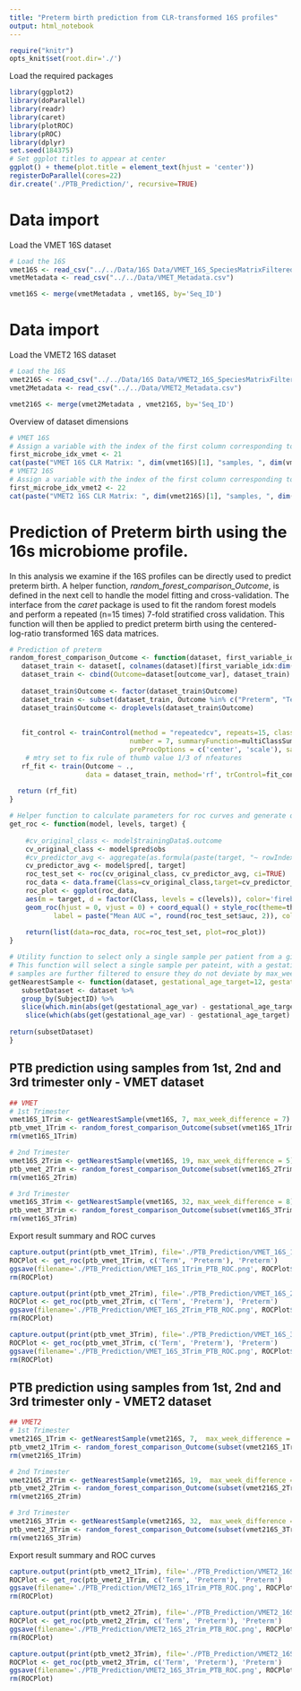 ```yaml
---
title: "Preterm birth prediction from CLR-transformed 16S profiles" 
output: html_notebook
---
```


```r
require("knitr")
opts_knit$set(root.dir='./')
```

Load the required packages
```r
library(ggplot2)
library(doParallel)
library(readr)
library(caret)
library(plotROC)
library(pROC)
library(dplyr)
set.seed(184375)
# Set ggplot titles to appear at center
ggplot() + theme(plot.title = element_text(hjust = 'center'))
registerDoParallel(cores=22)
dir.create('./PTB_Prediction/', recursive=TRUE)
```

# Data import
Load the VMET 16S dataset
```r
# Load the 16S 
vmet16S <- read_csv("../../Data/16S Data/VMET_16S_SpeciesMatrixFiltered.csv")
vmetMetadata <- read_csv("../../Data/VMET_Metadata.csv")

vmet16S <- merge(vmetMetadata , vmet16S, by='Seq_ID')
```
# Data import
Load the VMET2 16S dataset
```r
# Load the 16S 
vmet216S <- read_csv("../../Data/16S Data/VMET2_16S_SpeciesMatrixFiltered.csv")
vmet2Metadata <- read_csv("../../Data/VMET2_Metadata.csv")

vmet216S <- merge(vmet2Metadata , vmet216S, by='Seq_ID')
```

Overview of dataset dimensions
```r
# VMET 16S
# Assign a variable with the index of the first column corresponding to a microbe count
first_microbe_idx_vmet <- 21
cat(paste("VMET 16S CLR Matrix: ", dim(vmet16S)[1], "samples, ", dim(vmet16S)[2] - first_microbe_idx_vmet, "microbe features", "\n"))
# VMET2 16S
# Assign a variable with the index of the first column corresponding to a microbe count
first_microbe_idx_vmet2 <- 22
cat(paste("VMET2 16S CLR Matrix: ", dim(vmet216S)[1], "samples, ", dim(vmet216S)[2] -first_microbe_idx_vmet2 , "microbe features", "\n"))
```
# Prediction of Preterm birth using the 16s microbiome profile.
In this analysis we examine if the 16S profiles can be directly used to predict preterm birth. A helper function, *random_forest_comparison_Outcome*, is defined in the next cell to handle the model fitting and cross-validation. The interface from the *caret* package is used to fit the random forest models and perform a repeated (n=15 times) 7-fold stratified cross validation. This function will then be applied to predict preterm birth using the centered-log-ratio transformed 16S data matrices. 
```r
# Prediction of preterm 
random_forest_comparison_Outcome <- function(dataset, first_variable_idx, outcome_var='Outcome') {
   dataset_train <- dataset[, colnames(dataset)[first_variable_idx:dim(dataset)[2]]]
   dataset_train <- cbind(Outcome=dataset[outcome_var], dataset_train)
   
   dataset_train$Outcome <- factor(dataset_train$Outcome)
   dataset_train <- subset(dataset_train, Outcome %in% c("Preterm", "Term"))
   dataset_train$Outcome <- droplevels(dataset_train$Outcome)
   
   
   fit_control <- trainControl(method = "repeatedcv", repeats=15, classProbs = TRUE,
                              number = 7, summaryFunction=multiClassSummary, 
                              preProcOptions = c('center', 'scale'), savePredictions=TRUE)
    # mtry set to fix rule of thumb value 1/3 of nfeatures
   rf_fit <- train(Outcome ~ ., 
                   data = dataset_train, method='rf', trControl=fit_control, ntree=1000, metric='AUC', tuneGrid=data.frame(mtry=dim(dataset_train)[2]/3))
   
  return (rf_fit)
}

# Helper function to calculate parameters for roc curves and generate quick plots for inspection
get_roc <- function(model, levels, target) {
  
    #cv_original_class <- model$trainingData$.outcome
    cv_original_class <- model$pred$obs
    #cv_predictor_avg <- aggregate(as.formula(paste(target, "~ rowIndex")),model$pred,mean)[,target]
    cv_predictor_avg <- model$pred[, target]
    roc_test_set <- roc(cv_original_class, cv_predictor_avg, ci=TRUE)
    roc_data <- data.frame(Class=cv_original_class,target=cv_predictor_avg)
    roc_plot <- ggplot(roc_data, 
    aes(m = target, d = factor(Class, levels = c(levels)), color='firebrick')) + guides(color = FALSE) + 
    geom_roc(hjust = 0, vjust = 0) + coord_equal() + style_roc(theme=theme_grey, xlab='1 - Specificity', ylab='Sensitivity') +  annotate("label", x = .75, y = .25, 
           label = paste("Mean AUC =", round(roc_test_set$auc, 2)), color='firebrick')
    
    return(list(data=roc_data, roc=roc_test_set, plot=roc_plot)) 
}

# Utility function to select only a single sample per patient from a given trimester.
# This function will select a single sample per pateint, with a gestational age value closest sample to the target. Selected 
# samples are further filtered to ensure they do not deviate by max_week_difference.
getNearestSample <- function(dataset, gestational_age_target=12, gestational_age_var='GestationalAge', max_week_difference=6) {
   subsetDataset <- dataset %>%
   group_by(SubjectID) %>%
   slice(which.min(abs(get(gestational_age_var) - gestational_age_target))) %>%
    slice(which(abs(get(gestational_age_var) - gestational_age_target) <= max_week_difference))
   
return(subsetDataset)
}
```

## PTB prediction using samples from 1st, 2nd and 3rd trimester only - VMET dataset
```r
## VMET 
# 1st Trimester
vmet16S_1Trim <- getNearestSample(vmet16S, 7, max_week_difference = 7)
ptb_vmet_1Trim <- random_forest_comparison_Outcome(subset(vmet16S_1Trim, Outcome %in% c("Term", "Preterm")), first_variable_idx = first_microbe_idx_vmet, outcome_var = 'Outcome')
rm(vmet16S_1Trim)

# 2nd Trimester
vmet16S_2Trim <- getNearestSample(vmet16S, 19, max_week_difference = 5)
ptb_vmet_2Trim <- random_forest_comparison_Outcome(subset(vmet16S_2Trim, Outcome %in% c("Term", "Preterm")), first_variable_idx = first_microbe_idx_vmet, outcome_var = 'Outcome')
rm(vmet16S_2Trim)

# 3rd Trimester
vmet16S_3Trim <- getNearestSample(vmet16S, 32, max_week_difference = 8)
ptb_vmet_3Trim <- random_forest_comparison_Outcome(subset(vmet16S_3Trim, Outcome %in% c("Term", "Preterm")), first_variable_idx = first_microbe_idx_vmet, outcome_var = 'Outcome')
rm(vmet16S_3Trim)
```
Export result summary and ROC curves
```r
capture.output(print(ptb_vmet_1Trim), file='./PTB_Prediction/VMET_16S_1Trim_PTB.txt')
ROCPlot <- get_roc(ptb_vmet_1Trim, c('Term', 'Preterm'), 'Preterm')
ggsave(filename='./PTB_Prediction/VMET_16S_1Trim_PTB_ROC.png', ROCPlot$plot)
rm(ROCPlot)

capture.output(print(ptb_vmet_2Trim), file='./PTB_Prediction/VMET_16S_2Trim_PTB.txt')
ROCPlot <- get_roc(ptb_vmet_2Trim, c('Term', 'Preterm'), 'Preterm')
ggsave(filename='./PTB_Prediction/VMET_16S_2Trim_PTB_ROC.png', ROCPlot$plot)
rm(ROCPlot)

capture.output(print(ptb_vmet_3Trim), file='./PTB_Prediction/VMET_16S_3Trim_PTB.txt')
ROCPlot <- get_roc(ptb_vmet_3Trim, c('Term', 'Preterm'), 'Preterm')
ggsave(filename='./PTB_Prediction/VMET_16S_3Trim_PTB_ROC.png', ROCPlot$plot)
rm(ROCPlot)
```

## PTB prediction using samples from 1st, 2nd and 3rd trimester only - VMET2 dataset
```r
## VMET2
# 1st Trimester
vmet216S_1Trim <- getNearestSample(vmet216S, 7,  max_week_difference = 7)
ptb_vmet2_1Trim <- random_forest_comparison_Outcome(subset(vmet216S_1Trim, Outcome %in% c("Term", "Preterm")), first_variable_idx = first_microbe_idx_vmet2, outcome_var = 'Outcome')
rm(vmet216S_1Trim)

# 2nd Trimester
vmet216S_2Trim <- getNearestSample(vmet216S, 19,  max_week_difference = 5)
ptb_vmet2_2Trim <- random_forest_comparison_Outcome(subset(vmet216S_2Trim, Outcome %in% c("Term", "Preterm")), first_variable_idx = first_microbe_idx_vmet2, outcome_var = 'Outcome')
rm(vmet216S_2Trim)

# 3rd Trimester
vmet216S_3Trim <- getNearestSample(vmet216S, 32,  max_week_difference = 8)
ptb_vmet2_3Trim <- random_forest_comparison_Outcome(subset(vmet216S_3Trim, Outcome %in% c("Term", "Preterm")), first_variable_idx = first_microbe_idx_vmet2, outcome_var = 'Outcome')
rm(vmet216S_3Trim)
```

Export result summary and ROC curves
```r
capture.output(print(ptb_vmet2_1Trim), file='./PTB_Prediction/VMET2_16S_1Trim_PTB.txt')
ROCPlot <- get_roc(ptb_vmet2_1Trim, c('Term', 'Preterm'), 'Preterm')
ggsave(filename='./PTB_Prediction/VMET2_16S_1Trim_PTB_ROC.png', ROCPlot$plot)
rm(ROCPlot)

capture.output(print(ptb_vmet2_2Trim), file='./PTB_Prediction/VMET2_16S_2Trim_PTB.txt')
ROCPlot <- get_roc(ptb_vmet2_2Trim, c('Term', 'Preterm'), 'Preterm')
ggsave(filename='./PTB_Prediction/VMET2_16S_2Trim_PTB_ROC.png', ROCPlot$plot)
rm(ROCPlot)

capture.output(print(ptb_vmet2_3Trim), file='./PTB_Prediction/VMET2_16S_3Trim_PTB.txt')
ROCPlot <- get_roc(ptb_vmet2_3Trim, c('Term', 'Preterm'), 'Preterm')
ggsave(filename='./PTB_Prediction/VMET2_16S_3Trim_PTB_ROC.png', ROCPlot$plot)
rm(ROCPlot)
```